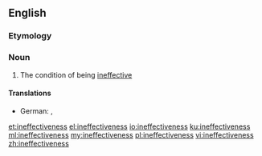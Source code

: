 ==English==

===Etymology===
{{suffix|en|ineffective|ness}}

===Noun===
{{en-noun|-|es}}

# The condition of being [[ineffective]]

====Translations====
{{trans-top|condition of being ineffective}}
* German: {{t|de|Wirkungslosigkeit|f}}, {{t|de|Unwirksamkeit|f}}
{{trans-mid}}
{{trans-bottom}}

[[et:ineffectiveness]]
[[el:ineffectiveness]]
[[io:ineffectiveness]]
[[ku:ineffectiveness]]
[[ml:ineffectiveness]]
[[my:ineffectiveness]]
[[pl:ineffectiveness]]
[[vi:ineffectiveness]]
[[zh:ineffectiveness]]